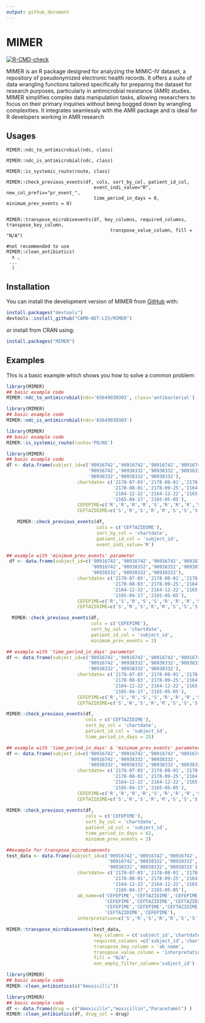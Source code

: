 ```yaml
---
output: github_document
---
```


# MIMER

<!-- badges: start -->

[![R-CMD-check](https://github.com/CAMO-NET-LIV/MIMER/actions/workflows/R-CMD-check.yaml/badge.svg)](https://github.com/CAMO-NET-LIV/MIMER/actions/workflows/R-CMD-check.yaml)

<!-- badges: end -->

MIMER is an R package designed for analyzing the MIMIC-IV dataset, a repository of pseudonymized electronic health records. It offers a suite of data wrangling functions tailored specifically for preparing the dataset for research purposes, particularly in antimicrobial resistance (AMR) studies. MIMER simplifies complex data manipulation tasks, allowing researchers to focus on their primary inquiries without being bogged down by wrangling complexities. It integrates seamlessly with the AMR package and is ideal for R developers working in AMR research

## Usages

```         
MIMER::ndc_to_antimicrobial(ndc, class)   

MIMER::ndc_is_antimicrobial(ndc, class)  

MIMER::is_systemic_route(route, class)  

MIMER::check_previous_events(df, cols, sort_by_col, patient_id_col,
                                event_indi_value="R", new_col_prefix="pr_event_", 
                                time_period_in_days = 0, minimum_prev_events = 0)
  

MIMER::transpose_microbioevents(df, key_columns, required_columns, transpose_key_column,
                                      transpose_value_column, fill = "N/A")  
                                      
#not recommended to use                                      
MIMER::clean_antibiotics(
  x ,
 ... 
  )
```

## Installation

You can install the development version of MIMER from [GitHub](https://github.com/) with:

``` r
install.packages("devtools")
devtools::install_github("CAMO-NET-LIV/MIMER")
```

or install from CRAN using:

``` r
install.packages("MIMER")
```

## Examples

This is a basic example which shows you how to solve a common problem:

```r
library(MIMER)
## basic example code
MIMER::ndc_to_antimicrobial(ndc='65649030303', class='antibacterial')

```

```r
library(MIMER)
## basic example code
MIMER::ndc_is_antimicrobial(ndc='65649030303')
```

```r
library(MIMER)
## basic example code
MIMER::is_systemic_route(route='PO/NG')
```

```r
library(MIMER)
## basic example code
df <- data.frame(subject_id=c('90916742','90916742','90916742','90916742',
                              '90916742','90938332','90938332','90938332',
                              '90938332','90938332','90938332'),
                          chartdate= c('2178-07-03','2178-08-01','2178-08-01',
                                       '2178-08-01','2178-09-25','2164-07-31',
                                       '2164-12-22','2164-12-22','2165-01-07',
                                       '2165-04-17','2165-05-05'),
                          CEFEPIME=c('R','R','R','R','S','R','R','R','S','S','S'),
                          CEFTAZIDIME=c('S','R','S','R','R','S','S','S','R','R','S'))

    MIMER::check_previous_events(df,
                                 cols = c('CEFTAZIDIME'), 
                                 sort_by_col = 'chartdate',
                                 patient_id_col = 'subject_id',
                                 event_indi_value='R')
```

```r
## example with 'minimum_prev_events' parameter
 df <- data.frame(subject_id=c('90916742','90916742','90916742','90916742',
                               '90916742','90938332','90938332','90938332',
                               '90938332','90938332','90938332'),
                          chartdate= c('2178-07-03','2178-08-01','2178-07-22',
                                       '2178-08-03','2178-09-25','2164-07-31',
                                       '2164-12-22','2164-12-22','2165-01-07',
                                       '2165-04-17','2165-05-05'),
                          CEFEPIME=c('R','S','R','S','S','R','R','R','S','S','S'),
                          CEFTAZIDIME=c('S','R','S','R','R','S','S','S','R','R','S'))

  MIMER::check_previous_events(df, 
                               cols = c('CEFEPIME'), 
                               sort_by_col = 'chartdate', 
                               patient_id_col = 'subject_id', 
                               minimum_prev_events = 2)

```

```r
## example with 'time_period_in_days' parameter
df <- data.frame(subject_id=c('90916742','90916742','90916742','90916742',
                              '90916742','90938332','90938332','90938332',
                              '90938332','90938332','90938332'),
                          chartdate= c('2178-07-03','2178-08-01','2178-07-22',
                                       '2178-08-03','2178-09-25','2164-07-31',
                                       '2164-12-22','2164-12-22','2165-01-07',
                                       '2165-04-17','2165-05-05'),
                          CEFEPIME=c('R','S','R','S','S','R','R','R','S','S','S'),
                          CEFTAZIDIME=c('S','R','S','R','R','S','S','S','R','R','S'))

MIMER::check_previous_events(df, 
                             cols = c('CEFTAZIDIME'), 
                             sort_by_col = 'chartdate',
                             patient_id_col = 'subject_id', 
                             time_period_in_days = 25)


```

```r
## example with 'time_period_in_days' & 'minimum_prev_events' parameters
df <- data.frame(subject_id=c('90916742','90916742','90916742','90916742',
                              '90916742','90938332','90938332',
                              '90938332','90938332','90938332','90938332'),
                          chartdate= c('2178-07-03','2178-08-01','2178-08-01',
                                       '2178-08-01','2178-09-25','2164-07-31',
                                       '2164-12-22','2164-12-22','2165-01-07',
                                       '2165-04-17','2165-05-05'),
                          CEFEPIME=c('R','R','R','R','S','R','R','R','S','S','S'),
                          CEFTAZIDIME=c('S','R','S','R','R','S','S','S','R','R','S'))
                          
MIMER::check_previous_events(df, 
                             cols = c('CEFEPIME'),
                             sort_by_col = 'chartdate',
                             patient_id_col = 'subject_id',
                             time_period_in_days = 62,
                             minimum_prev_events = 2)


```

```r
##example for transpose_microbioevents
test_data <- data.frame(subject_id=c('90916742','90916742','90916742','90916742',
                                     '90916742','90938332','90938332','90938332',
                                     '90938332','90938332','90938332'),
                          chartdate= c('2178-07-03','2178-08-01','2178-08-01',
                                       '2178-08-01','2178-09-25','2164-07-31',
                                       '2164-12-22','2164-12-22','2165-01-07',
                                       '2165-04-17','2165-05-05'),
                          ab_name=c('CEFEPIME','CEFTAZIDIME','CEFEPIME',
                                    'CEFEPIME','CEFTAZIDIME','CEFTAZIDIME',
                                    'CEFEPIME','CEFEPIME','CEFTAZIDIME',
                                    'CEFTAZIDIME','CEFEPIME'),
                          interpretation=c('S','R','S','R','R','S','S','S','R','R','S'))

MIMER::transpose_microbioevents(test_data,
                                key_columns = c('subject_id','chartdate','ab_name') , 
                                required_columns =c('subject_id','chartdate'), 
                                transpose_key_column = 'ab_name',
                                transpose_value_column = 'interpretation', 
                                fill = "N/A",
                                non_empty_filter_column='subject_id')
```

```r
library(MIMER)
## basic example code
MIMER::clean_antibiotics(c("Amoxicilli"))

```

```r
library(MIMER)
## basic example code
df <- data.frame(drug = c("Amoxicilln","moxicillin","Paracetamol") )
MIMER::clean_antibiotics(df, drug_col = drug)

```
